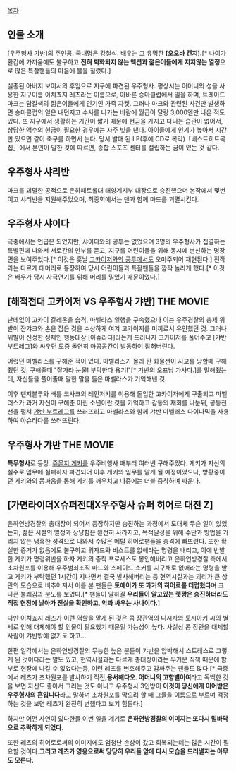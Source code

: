 [[목차]]
== 인물 소개 ==
[우주형사 갸반]의 주인공. 국내명은 강철식. 배우는 그 유명한 '''[오오바 켄지].'''[* 나이가 환갑에 가까움에도 불구하고 '''전혀 퇴화되지 않는 액션과 젊은이들에게 지지않는 열정'''으로 많은 특촬팬들의 마음에 불을 질렀다.]

실종된 아버지 보이서의 후임으로 지구에 파견된 우주형사. 평상시는 어머니의 성을 사용한 지구이름 이치죠지 레츠라는 이름으로, 아바론 승마클럽에서 일을 하며, 트레이드 마크는 담갈색의 젊은이들에게 인기인 가죽 자켓. 그러나 마크와 관련된 사건만 발생하면 승마클럽의 일은 내던지고 수사를 나가는 바람에 월급이 달랑 3,000엔만 나온 적도 있다. 또 지구에서 생활하는 기간이 짧기 때문에 현금을 가지고 다니는 습관이 없어서, 상당한 액수의 현금이 필요한 경우에는 자주 빚을 낸다. 아이들에게 인기가 높아서 시간만 있으면 같이 축구를 하면서 논다. 당시 발매 된 LP(후에 CD로 복각)「베스트히트곡집」에서 본인이 말한 것에 따르면, 종합 스포츠 센터를 설립하는 꿈이 있는 것 같다.

== 우주형사 샤리반 ==
마크를 괴멸한 공적으로 은하패트롤대 태양계지부 대장으로 승진했으며 본작에서 몇번이고 샤리반을 지원해주었으며, 최종회에서는 덴과 함께 마드를 괴멸시킨다.

== 우주형사 샤이다 ==
극중에서는 언급은 되었지만, 샤이다와의 공투는 없었으며 3명의 우주형사가 집결하는 특별편에 나와서 서로간의 안부를 묻고, 지구를 어린이들을 위해 동시에 변신하는 명장면을 보여주었다.[* 이것은 훗날 [[고카이저와의 공투]]에서도 오마주되어 재현된다.] 전작과는 다르게 대머리로 등장하여 당시 어린이들과 특촬팬들을 깜짝 놀라게 했다.[* 이것은 배우가 당시 사극연기를 위해 머리를 밀었기 때문이었다.]

== [해적전대 고카이저 VS 우주형사 갸반] THE MOVIE ==
난데없이 고카이 갈레온을 습격, 마벨라스 일행을 구속했으나 이는 우주경찰의 총제 위발이 쟌갸크와 손을 잡은 것을 수상하게 여겨 고카이저를 미끼로서 유인했던 것. 그러나 위발이 진정한 정체인 행동대장 [아슈라다]라는게 드러나자 고카이저를 풀어주고 [갸반 부트레그]와 싸우던 도중 돌연히 마공공간이 발동하여 잡혀버린다.

어렸던 마벨라스를 구해준 적이 있다. 마벨라스가 몰래 탄 화물선이 사고를 당할때 구해줬던 것. 구해줄때 "잘가라 눈물! 부탁한다 용기!"[* 갸반의 오프닝 가사다.]를 말해줬는데, 자신들을 풀어줄때 말한 말을 들은 마벨라스가 기억해낸 것.

이후 덴지블루와 배틀 코사크의 레인저키를 이용해 돌입한 고카이저에게 구출되고 마벨러스가 과거 자신이 구해준 어린 소년이란 것을 기억하고 감동의 재회를 나눈뒤, 공동전선을 펼쳐 [[갸반 부트레그]]를 쓰러뜨리고 마벨라스와 함께 갸반 마벨러스 다이나믹을 사용하여 아슈라다를 쓰러뜨린다.

== 우주형사 갸반 THE MOVIE ==
'''특무형사'''로 등장. [[쥬몬지 게키]]를 우주비행사 때부터 여러번 구해주었다. 
게키가 자신의 실수로 임무에 실패하자 파견되어 이후 게키의 임무를 맡게 될 예정이었으나, 방황중이던 게키와의 몸싸움을 통해 게키를 깨우치고 나중에는 더블 증착하며 싸운다.

== [가면라이더X슈퍼전대X우주형사 슈퍼 히어로 대전 Z] ==
은하연방경찰의 총대장이 되어서 등장하지만 승진하는 과정에서 도대체 무슨 일이 있었는지, 젊은 시절의 열정과 상냥함은 완전히 사라지고, 목적달성을 위해 수단과 방법을 가리지 않는 냉혹한 성격으로 나와서 수많은 메탈 히어로팬들을 충격에 빠뜨렸다. 또한 확실한 증거가 없음에도 불구하고 위자드와 비스트를 없애라는 명령을 내리고, 이에 반발한 게키가 명령위반을 하자 게키의 증착 프로세스도 봉인해버리고 은하연방경찰 측에서 초차원포를 이용해 우주범죄조직 마드와 스페이드 쇼커를 지구채로 없애라는 명령을 받고 게키가 부탁했던 1시간이 지나면서 결국 발사해버리는 등 현역시절과는 괴리가 큰 상관의 모습으로 비추어져서 이를 본 팬들은 '''토에이가 또 과거의 히어로를 더럽혔다'''며 크나큰 불쾌감과 분노를 보였다.[* 팬들이 말하길 '''우리들이 알고있는 렛짱은 승진하더라도 직접 현장에 날아가 진실을 확인하고, 악과 싸우는 사나이다.''']

다만 이치죠지 레츠가 이런 역할을 맡게 된 것은 콤 장관역의 니시자와 토시아키 씨의 별세로 인해 대체해야 할 인물이 필요했기 때문일 가능성이 높다.
사실상 콤 장관을 대체할 사람이 갸반밖에 없기도 하고...

한편 일각에서는 은하연방경찰의 무능한 높은 분들이 갸반을 압박해서 스트레스로 그렇게 된 것이다라는 말도 있고, 현역시절과는 다르게 총대장이라는 무거운 직책 때문에 함부로 현장에 나갈 수 없었다는등, 이런 레츠를 변호해주고 감싸주는 팬들도 많다.[* 극중에서 레츠가 초차원포를 발사하기 직전,'''용서해다오. 어머니의 고향별이여'''라고 독백한 것을 보면 자신도 좋아서 그러는 것도 아니고 우주형사 3인방이  '''이것이 당신에게 이어받은 우주형사의 혼입니다'''라고 말하며 초차원포를 막으려 할 때 그들을 이름으로 부르며 걱정하는 것을 보면 레츠가 완전히 변했다고 보기 힘들다.]

하지만 어떤 사연이 있다한들 이번 일을 계기로 '''은하연방경찰의 이미지는 또다시 밑바닥으로 추락하게 되었다.'''

또한 레츠의 히어로로써의 이미지에도 엄청난 손상이 갔고 회복되는데는 많은 시간이 필요할 것이다.'''그리고 레츠가 영웅으로써 당당히 우리들 앞에 다시 모습을 드러낼지는 아무도 모른다.'''
